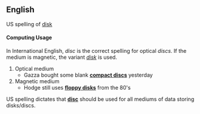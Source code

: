 ==English==

US spelling of [[disk]]

====Computing Usage====
In International English, ''disc'' is the correct spelling for optical ''discs''. If the medium is magnetic, the variant ''[[disk]]'' is used.

#Optical medium
#*Gazza bought some blank '''[[compact disc]]s''' yesterday
#Magnetic medium
#*Hodge still uses '''[[floppy disk]]s''' from the 80's

US spelling dictates that '''[[disc]]''' should be used for all mediums of data storing disks/discs.